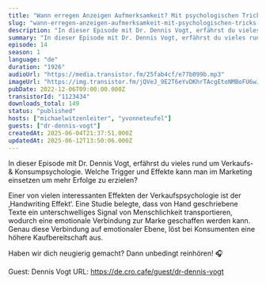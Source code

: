 ```yaml
---
title: "Wann erregen Anzeigen Aufmerksamkeit? Mit psychologischen Tricks zu verbessertem Marketing."
slug: "wann-erregen-anzeigen-aufmerksamkeit-mit-psychologischen-tricks-zu-verbessertem-marketing"
description: "In dieser Episode mit Dr. Dennis Vogt, erfährst du vieles rund um Verkaufs- & Konsumpsychologie. Welche Trigger und Effekte kann man im Marketing einsetzen um mehr Erfolge zu erzielen?\n\nEiner von vielen interessanten Effekten der Verkaufspsychologie ist der ‚Handwriting Effekt‘. Eine Studie belegte, dass von Hand geschriebene Texte ein unterschwelliges Signal von Menschlichkeit transportieren, wodurch eine emotionale Verbindung zur Marke geschaffen werden kann. Genau diese Verbindung auf emotionaler Ebene, löst bei Konsumenten eine höhere Kaufbereitschaft aus.\n\nHaben wir dich neugierig gemacht? Dann unbedingt reinhören! 🎧\n\nGuest: Dennis Vogt URL: https://de.cro.cafe/guest/dr-dennis-vogt"
summary: "In dieser Episode mit Dr. Dennis Vogt, erfährst du vieles rund um Verkaufs- & Konsumpsychologie. Welche Trigger und Effekte kann man im Marketing einsetzen um mehr Erfolge zu erzielen?"
episode: 14
season: 1
language: "de"
duration: "1926"
audioUrl: "https://media.transistor.fm/25fab4cf/e77b099b.mp3"
imageUrl: "https://img.transistor.fm/jQVeJ_9E2T6eYvDKhrTAcgEtoNMBoFU6wJTN_kkJtdE/rs:fill:3000:3000:1/q:60/aHR0cHM6Ly9pbWct/dXBsb2FkLXByb2R1/Y3Rpb24udHJhbnNp/c3Rvci5mbS9lcGlz/b2RlLzExMjM0MzQv/MTY3MDI2ODExMi1h/cnR3b3JrLmpwZw.webp"
pubDate: 2022-12-06T09:00:00.000Z
transistorId: "1123434"
downloads_total: 149
status: "published"
hosts: ["michaelwitzenleiter", "yvonneteufel"]
guests: ["dr-dennis-vogt"]
createdAt: 2025-06-04T21:37:51.000Z
updatedAt: 2025-06-12T13:50:06.000Z
---
```


In dieser Episode mit Dr. Dennis Vogt, erfährst du vieles rund um Verkaufs- & Konsumpsychologie. Welche Trigger und Effekte kann man im Marketing einsetzen um mehr Erfolge zu erzielen?

Einer von vielen interessanten Effekten der Verkaufspsychologie ist der ‚Handwriting Effekt‘. Eine Studie belegte, dass von Hand geschriebene Texte ein unterschwelliges Signal von Menschlichkeit transportieren, wodurch eine emotionale Verbindung zur Marke geschaffen werden kann. Genau diese Verbindung auf emotionaler Ebene, löst bei Konsumenten eine höhere Kaufbereitschaft aus.

Haben wir dich neugierig gemacht? Dann unbedingt reinhören! 🎧

Guest: Dennis Vogt URL: https://de.cro.cafe/guest/dr-dennis-vogt

